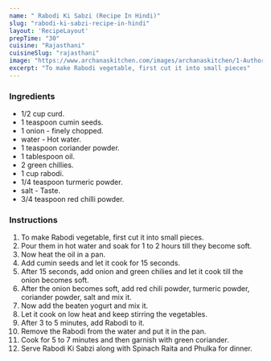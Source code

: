 ---
name: " Rabodi Ki Sabzi (Recipe In Hindi)"
slug: "rabodi-ki-sabzi-recipe-in-hindi"
layout: 'RecipeLayout'
prepTime: "30"
cuisine: "Rajasthani"
cuisineSlug: "rajasthani"
image: "https://www.archanaskitchen.com/images/archanaskitchen/1-Author/Jyothi_Rajesh/Rabodi_Ki_Sabzi.jpg"
excerpt: "To make Rabodi vegetable, first cut it into small pieces"
---

### Ingredients

-  1/2 cup curd.
-  1 teaspoon cumin seeds.
-  1 onion - finely chopped.
-  water - Hot water.
-  1 teaspoon coriander powder.
-  1 tablespoon oil.
-  2 green chillies.
- 1 cup rabodi.
-  1/4 teaspoon turmeric powder.
-  salt - Taste.
-  3/4 teaspoon red chilli powder.

### Instructions

1. To make Rabodi vegetable, first cut it into small pieces.
1. Pour them in hot water and soak for 1 to 2 hours till they become soft.
1. Now heat the oil in a pan.
1. Add cumin seeds and let it cook for 15 seconds.
1. After 15 seconds, add onion and green chilies and let it cook till the onion becomes soft.
1. After the onion becomes soft, add red chili powder, turmeric powder, coriander powder, salt and mix it.
1. Now add the beaten yogurt and mix it.
1. Let it cook on low heat and keep stirring the vegetables.
1. After 3 to 5 minutes, add Rabodi to it.
1. Remove the Rabodi from the water and put it in the pan.
1. Cook for 5 to 7 minutes and then garnish with green coriander.
1. Serve Rabodi Ki Sabzi along with Spinach Raita and Phulka for dinner.
